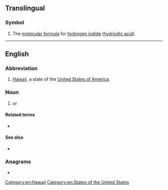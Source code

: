 {{also|hi|Hi|hi-|hí|hÍ|ḥi|Appendix:Variations of "hi"}}
==Translingual==

===Symbol===
{{head|mul|symbol}}

# The [[molecular formula]] for [[hydrogen iodide]] ([[hydriodic acid]]).

----

==English==

===Abbreviation===
{{rfc-header|Abbreviation}}
{{head|en|abbreviation}}

# [[Hawaii]], a state of the [[United States of America]].

===Noun===
{{en-noun|-}}

# {{abbreviation of|lang=en|hyperspectral imaging}} or {{abbreviation of|lang=en|hyper-spectral imaging}}

====Related terms====
* {{l|en|HIT}} {{gloss|[[hyperspectral imaging technique]] or [[hyper-spectral imaging technique]]}}

====See also====
* {{l|en|HSD}} {{gloss|[[hyper-spectral data]] or [[hyperspectral data]]}}

===Anagrams===
* {{anagrams|en|IH}}

[[Category:en:Hawaii]]
[[Category:en:States of the United States]]